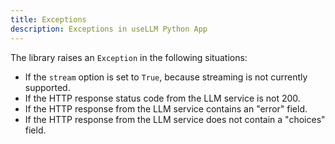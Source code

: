 ```yaml
---
title: Exceptions 
description: Exceptions in useLLM Python App 
---
```




The library raises an `Exception` in the following situations:

- If the `stream` option is set to `True`, because streaming is not currently supported.
- If the HTTP response status code from the LLM service is not 200.
- If the HTTP response from the LLM service contains an "error" field.
- If the HTTP response from the LLM service does not contain a "choices" field.


